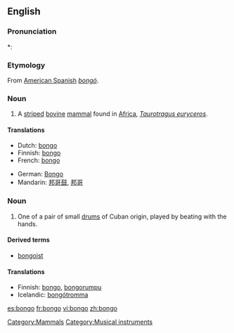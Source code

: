 {{wikipedia}}
==English==

===Pronunciation===
*: {{rhymes|ɒŋɡəʊ}}

===Etymology===
From [[:w:American Spanish|American Spanish]] ''[[bongó]]''.

===Noun===
{{en-noun}}
{{wikipedia}}

# A [[stripe]]d [[bovine]] [[mammal]] found in [[Africa]], ''[[Taurotragus euryceros]]''.

====Translations====
{{top}}
* Dutch: [[#Dutch|bongo]] {{m}}
* Finnish: [[#Finnish|bongo]]
* French: [[#French|bongo]] {{m}}
{{mid}}
* German: [[Bongo]]
* Mandarin: [[邦哥鼓]], [[邦哥]]
{{bottom}}

===Noun===
{{en-noun|pl2=bongoes}}

# One of a pair of small [[drum]]s of Cuban origin, played by beating with the hands.

====Derived terms====
* [[bongoist]]

====Translations====
{{top}}
* Finnish: [[#Finnish|bongo]], [[bongorumpu]]
* Icelandic: [[bongótromma]] {{f}}
{{mid}}
{{bottom}}

[[Category:Mammals]]
[[Category:Musical instruments]]

[[es:bongo]]
[[fr:bongo]]
[[vi:bongo]]
[[zh:bongo]]